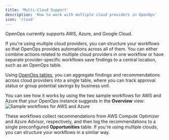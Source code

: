 ```yaml
---
title: 'Multi-Cloud Support'
description: 'How to work with multiple cloud providers in OpenOps'
icon: 'cloud'
---
```


OpenOps currently supports AWS, Azure, and Google Cloud.

If you're using multiple cloud providers, you can structure your workflows so that OpenOps provides automations across all of them. You can either combine actions related to multiple cloud providers in one workflow or have separate provider-specific workflows save findings to a central location, such as an OpenOps table.

Using [OpenOps tables](/reporting-analytics/tables/), you can aggregate findings and recommendations across cloud providers into a single table, where you can track approval status or group potential savings by business unit.

You can see how it works by using the two sample workflows for AWS and Azure that your OpenOps instance suggests in the **Overview** view:
![Sample workflows for AWS and Azure](/images/multicloud-sample-workflows.png)

These workflows collect recommendations from AWS Compute Optimizer and Azure Advisor, respectively, and then log the recommendations to a single preconfigured **Opportunities** table. If you're using multiple clouds, you can structure your workflows in a similar way.
